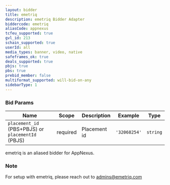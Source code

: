 ```yaml
---
layout: bidder
title: emetriq
description: emetriq Bidder Adapter
biddercode: emetriq
aliasCode: appnexus
tcfeu_supported: true
gvl_id: 213
schain_supported: true
userId: all
media_types: banner, video, native
safeframes_ok: true
deals_supported: true
pbjs: true
pbs: true
prebid_member: false
multiformat_supported: will-bid-on-any
sidebarType: 1
---
```

### Bid Params


| Name          | Scope    | Description           | Example   | Type      |
|---------------|----------|-----------------------|-----------|-----------|
| `placement_id` (PBS+PBJS) or `placementId` (PBJS) | required | Placement id          | `'32068254'` | `string`  |

emetriq is an aliased bidder for AppNexus.

### Note

For setup with emetriq, please reach out to [admins@emetriq.com](mailto:admins@emetriq.com)
